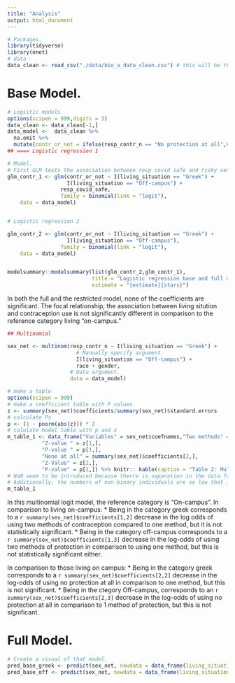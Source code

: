 ```yaml
---
title: "Analysis"
output: html_document
---
```


```r
# Packages. 
library(tidyverse)
library(nnet)
# data 
data_clean <- read_csv("./data/bio_a_data_clean.csv") # this will be the name of the cleaned data. 
```

# Base Model. 

```r
# Logistic models 
options(scipen = 999,digits = 3)
data_clean <- data_clean[-1,]
data_model <-  data_clean %>% 
  na.omit %>% 
  mutate(contr_or_not = ifelse(resp_contr_n == "No protection at all",0,1)) 
## ==== Logistic regression 1 

# Model. 
# First GLM tests the association between resp covid safe and risky sex 
glm_contr_1 <- glm(contr_or_not ~ I(living_situation == "Greek") +
                   I(living_situation == "Off-campus") + 
                 resp_covid_safe, 
                 family = binomial(link = "logit"),
    data = data_model)


# Logistic regression 2

glm_contr_2 <- glm(contr_or_not ~ I(living_situation == "Greek") +
                   I(living_situation == "Off-campus"), 
                 family = binomial(link = "logit"),
    data = data_model)


modelsummary::modelsummary(list(glm_contr_2,glm_contr_1),
                           title = "Logistic regression base and full models",
                           estimate = "{estimate}{stars}")
```

In both the full and the restricted model, none of the coefficients are significant. The focal relationship, the association between living sitution and contraception use is not significantly different in comparison to the reference category living "on-campus."

```r
## Multinomial 

sex_net <- multinom(resp_contr_n ~ I(living_situation == "Greek") + 
                      # Manually specify argument. 
                      I(living_situation == "Off-campus") + 
                      race + gender, 
                    # Data argument. 
                    data = data_model)

# make a table 
options(scipen = 999)
# make a coefficient table with P values 
z <- summary(sex_net)$coefficients/summary(sex_net)$standard.errors
# calculate Ps 
p <- (1 - pnorm(abs(z))) * 2
# calulate model table with p and z
m_table_1 <- data_frame("Variables" = sex_net$coefnames,"Two methods" = summary(sex_net)$coefficients[1,], 
           "Z-value " = z[1,],
           "P-value " = p[1,],
           "None at all" = summary(sex_net)$coefficients[2,],
           "Z-Value" = z[2,],
           "P-value" = p[2,]) %>% knitr:: kable(caption = "Table 2: Multinomial Regression Results", digits = 3)
# NaN seem to be introduced because therre is separation in the data for one of them predictors. 
# Additionally, the numbers of non-binary individuals are so low that it is probably unlikely to get a response that is valid. 
m_table_1
```

In this multinomial logit model, the reference category is "On-campus".
In comparison to living on-campus: 
* Being in the category greek corresponds to a `r summary(sex_net)$coefficients[1,2]` decrease in the log odds of using two methods of contraception compared to one method, but it is not statistically significant. 
* Being in the category off-campus corresponds to a `r summary(sex_net)$coefficients[1,3]` decrease in the log-odds of using two methods of protection in comparison to using one method, but this is not statistically significant either. 

In comparison to those living on campus: 
* Being in the category greek corresponds to a `r summary(sex_net)$coefficients[2,2]` decrease in the log-odds of using no protection at all in comparison to one method, but this is not significant. 
* Being in the ctegory Off-campus, corresponds to an `r summary(sex_net)$coefficients[2,3]` decrease in the log-odds of using no protection at all in comparison to 1 method of protection, but this is not significant. 

# Full Model. 

```r
# Create a visual of that model. 
pred_base_greek <- predict(sex_net, newdata = data_frame(living_situation = "Greek"), type = "probs") 
pred_base_off <- predict(sex_net, newdata = data_frame(living_situation = "Off-campus"), type = "probs") 

```

